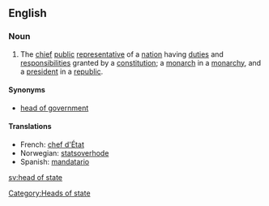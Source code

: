 ==English==

===Noun===
{{wikipedia}}
{{en-noun|sg=[[head]] [[of]] [[state]]|pl=heads of state}}

# The [[chief]] [[public]] [[representative]] of a [[nation]] having [[duties]] and [[responsibilities]] granted by a [[constitution]]; a [[monarch]] in a [[monarchy]], and a [[president]] in a [[republic]].

====Synonyms====
*[[head of government]]

====Translations====
*French: [[chef d'État]] {{m}}
*Norwegian: [[statsoverhode]] {{n}}
*Spanish: [[mandatario]] {{m}}

[[Category:Heads of state]]

[[sv:head of state]]